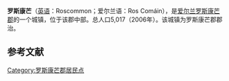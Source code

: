 {{Infobox settlement
| name                    = 罗斯康芒
| native_name             = Roscommon
| settlement_type         = 城镇
| image_skyline           = Roscommon Castle.JPG
| imagesize               = 
| image_caption           = 
| image_flag              = 
| flag_size               = 
| image_shield            = Logo-contea-Roscommon.png
| shield_size             = 
| pushpin_map             = Ireland
| pushpin_label_position  = right
| pushpin_map_caption     = 在爱尔兰的位置
| latd  =53.6333 |latm  =  |lats  = |latNS  = N 
| longd =8.1833 |longm = |longs = |longEW = W 
| coordinates_type        = region:ES_type:city
| coordinates_display     = inline,title
| subdivision_type        = 国家
| subdivision_name        = 爱尔兰
| subdivision_type1       = [[爱尔兰行政区划|郡]]
| subdivision_name1       = [[罗斯康芒郡|罗斯康芒郡]]
| area_total_km2          =  
| elevation_m             = 80
| population_total        = 5017
| population_as_of        = 2006年
| population_density_km2  =  
| website                 = 
| footnotes               = 
}}
'''罗斯康芒'''（[[英语|英语]]：Roscommon；爱尔兰语：Ros Comáin），是[[爱尔兰|爱尔兰]][[罗斯康芒郡|罗斯康芒郡]]的一个城镇，位于该郡中部。总人口5,017（2006年）。该城镇为罗斯康芒郡郡治。

==参考文献==
{{reflist}}

[[Category:罗斯康芒郡居民点|Category:罗斯康芒郡居民点]]